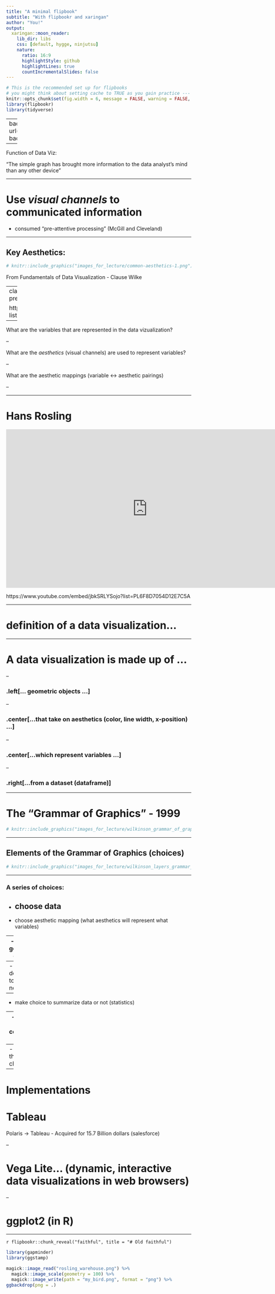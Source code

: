 ```yaml
---
title: "A minimal flipbook"
subtitle: "With flipbookr and xaringan"
author: "You!"
output:
  xaringan::moon_reader:
    lib_dir: libs
    css: [default, hygge, ninjutsu]
    nature:
      ratio: 16:9
      highlightStyle: github
      highlightLines: true
      countIncrementalSlides: false
---
```



```r
# This is the recommended set up for flipbooks
# you might think about setting cache to TRUE as you gain practice --- building flipbooks from scratch can be time consuming
knitr::opts_chunk$set(fig.width = 6, message = FALSE, warning = FALSE, comment = "", cache = F)
library(flipbookr)
library(tidyverse)
```



---
background-image: url(images_for_lecture/ggplot_beautiful_examples.png)
background-size: contain


---



Function of Data Viz:

"The simple graph has brought more information to the data analyst’s mind than any other device" 




---

# Use *visual channels* to communicated information

- consumed "pre-attentive processing" (McGill and Cleveland)


---

## Key Aesthetics:


```r
# knitr::include_graphics("images_for_lecture/common-aesthetics-1.png")
```


From Fundamentals of Data Visualization - Clause Wilke





---
class: 
# A famous data visualization presentation

https://www.youtube.com/embed/jbkSRLYSojo?list=PL6F8D7054D12E7C5A

--

What are the variables that are represented in the data vizualization?

--

What are the *aesthetics* (visual channels) are used to represent variables?

--

What are the aesthetic mappings (variable  <-> aesthetic pairings)

--



---

# Hans Rosling

<iframe width="767" height="431" src="https://www.youtube.com/embed/jbkSRLYSojo?list=PL6F8D7054D12E7C5A" frameborder="0" allow="accelerometer; autoplay; encrypted-media; gyroscope; picture-in-picture" allowfullscreen></iframe>

https://www.youtube.com/embed/jbkSRLYSojo?list=PL6F8D7054D12E7C5A



---




# definition of a data visualization...


---


# A data visualization is made up of ...

--

### .left[... geometric objects ...]

--

### .center[...that take on aesthetics (color, line width, x-position) ...]

--

### .center[...which represent variables ...]

--

### .right[...from a dataset (dataframe)]


---

# The "Grammar of Graphics" - 1999 

```r
# knitr::include_graphics("images_for_lecture/wilkinson_grammar_of_graphics.png")
```


---

## Elements of the Grammar of Graphics (choices)

```r
# knitr::include_graphics("images_for_lecture/wilkinson_layers_grammar_of_graphics.png")
```

---

### A series of choices:

- choose data
--

- choose aesthetic mapping (what aesthetics will represent what variables)

--
- choose geometric objects

--
- make decision to facet or not

--
- make choice to summarize data or not (statistics)

--
- choose a coordinate system

--
- make thematic choices



---

# Implementations


# Tableau 

Polaris -> Tableau - Acquired for 15.7 Billion dollars (salesforce)

--

# Vega Lite... (dynamic, interactive data visualizations in web browsers)


--

# ggplot2 (in R)


---



`r flipbookr::chunk_reveal("faithful", title = "# Old faithful")`

```r
library(gapminder)
library(ggstamp)

magick::image_read("rosling_warehouse.png") %>% 
  magick::image_scale(geometry = 100) %>% 
  magick::image_write(path = "my_bird.png", format = "png") %>% 
ggbackdrop(png = .)
```


